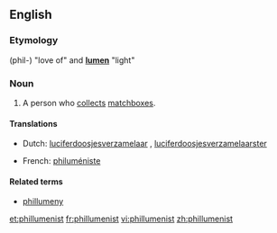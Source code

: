 ==English==

===Etymology===
{{etyl|grc}} '''{{polytonic|[[φιλ-]]}}''' (phil-) "love of" and {{etyl|la}} '''[[lumen]]''' "light"

===Noun===
{{en-noun}}

# A person who [[collect]]s [[matchbox]]es.

====Translations====
{{trans-top|matchbox collector}}
* Dutch: [[luciferdoosjesverzamelaar]] {{m}}, [[luciferdoosjesverzamelaarster]] {{f}}
{{trans-mid}}
* French: [[philuméniste]]
{{trans-bottom}}

====Related terms====
* [[phillumeny]]

[[et:phillumenist]]
[[fr:phillumenist]]
[[vi:phillumenist]]
[[zh:phillumenist]]